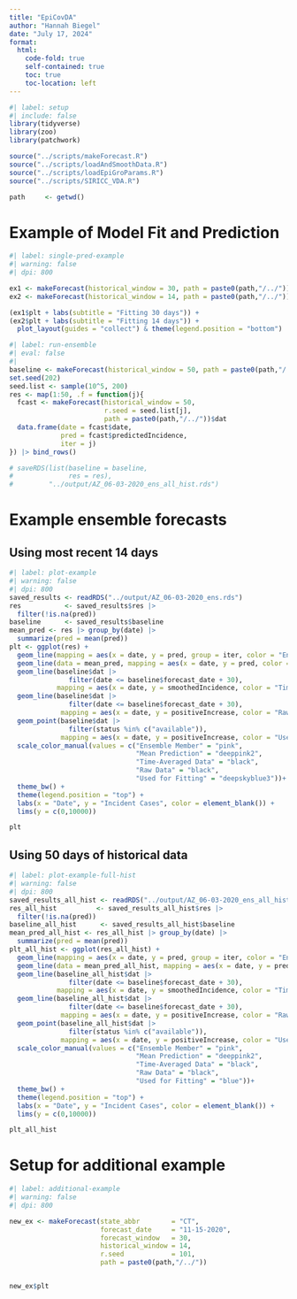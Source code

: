 ```yaml
---
title: "EpiCovDA"
author: "Hannah Biegel"
date: "July 17, 2024"
format:
  html:
    code-fold: true
    self-contained: true
    toc: true
    toc-location: left
---
```



```r
#| label: setup
#| include: false
library(tidyverse)
library(zoo)
library(patchwork)

source("../scripts/makeForecast.R")
source("../scripts/loadAndSmoothData.R")
source("../scripts/loadEpiGroParams.R")
source("../scripts/SIRICC_VDA.R")

path     <- getwd()
```


# Example of Model Fit and Prediction

```r
#| label: single-pred-example
#| warning: false
#| dpi: 800

ex1 <- makeForecast(historical_window = 30, path = paste0(path,"/../"))
ex2 <- makeForecast(historical_window = 14, path = paste0(path,"/../"))

(ex1$plt + labs(subtitle = "Fitting 30 days")) + 
(ex2$plt + labs(subtitle = "Fitting 14 days")) +
  plot_layout(guides = "collect") & theme(legend.position = "bottom")
```



```r
#| label: run-ensemble
#| eval: false
#| 
baseline <- makeForecast(historical_window = 50, path = paste0(path,"/../"))
set.seed(202)
seed.list <- sample(10^5, 200)
res <- map(1:50, .f = function(j){
  fcast <- makeForecast(historical_window = 50,
                        r.seed = seed.list[j],
                        path = paste0(path,"/../"))$dat 
  data.frame(date = fcast$date,
             pred = fcast$predictedIncidence,
             iter = j)
}) |> bind_rows()

# saveRDS(list(baseline = baseline,
#              res = res),
#         "../output/AZ_06-03-2020_ens_all_hist.rds")
```


# Example ensemble forecasts

## Using most recent 14 days

```r
#| label: plot-example
#| warning: false
#| dpi: 800
saved_results <- readRDS("../output/AZ_06-03-2020_ens.rds")
res           <- saved_results$res |>
  filter(!is.na(pred))
baseline      <- saved_results$baseline
mean_pred <- res |> group_by(date) |>
  summarize(pred = mean(pred))
plt <- ggplot(res) +
  geom_line(mapping = aes(x = date, y = pred, group = iter, color = "Ensemble Member"), linewidth = 1) +
  geom_line(data = mean_pred, mapping = aes(x = date, y = pred, color = "Mean Prediction"), linewidth = 1.5) +
  geom_line(baseline$dat |>
               filter(date <= baseline$forecast_date + 30), 
            mapping = aes(x = date, y = smoothedIncidence, color = "Time-Averaged Data"), linewidth = 1)+
  geom_line(baseline$dat |>
               filter(date <= baseline$forecast_date + 30), 
             mapping = aes(x = date, y = positiveIncrease, color = "Raw Data"))  +
  geom_point(baseline$dat |>
               filter(status %in% c("available")), 
             mapping = aes(x = date, y = positiveIncrease, color = "Used for Fitting")) +
  scale_color_manual(values = c("Ensemble Member" = "pink",
                                "Mean Prediction" = "deeppink2",
                                "Time-Averaged Data" = "black",
                                "Raw Data" = "black",
                                "Used for Fitting" = "deepskyblue3"))+
  theme_bw() +
  theme(legend.position = "top") +
  labs(x = "Date", y = "Incident Cases", color = element_blank()) + 
  lims(y = c(0,10000))

plt
```


## Using 50 days of historical data

```r
#| label: plot-example-full-hist
#| warning: false
#| dpi: 800
saved_results_all_hist <- readRDS("../output/AZ_06-03-2020_ens_all_hist.rds")
res_all_hist          <- saved_results_all_hist$res |>
  filter(!is.na(pred))
baseline_all_hist      <- saved_results_all_hist$baseline
mean_pred_all_hist <- res_all_hist |> group_by(date) |>
  summarize(pred = mean(pred))
plt_all_hist <- ggplot(res_all_hist) +
  geom_line(mapping = aes(x = date, y = pred, group = iter, color = "Ensemble Member"), linewidth = 1) +
  geom_line(data = mean_pred_all_hist, mapping = aes(x = date, y = pred, color = "Mean Prediction"), linewidth = 1.5) +
  geom_line(baseline_all_hist$dat |>
               filter(date <= baseline$forecast_date + 30), 
            mapping = aes(x = date, y = smoothedIncidence, color = "Time-Averaged Data"), linewidth = 1)+
  geom_line(baseline_all_hist$dat |>
               filter(date <= baseline$forecast_date + 30), 
             mapping = aes(x = date, y = positiveIncrease, color = "Raw Data"))  +
  geom_point(baseline_all_hist$dat |>
               filter(status %in% c("available")), 
             mapping = aes(x = date, y = positiveIncrease, color = "Used for Fitting")) +
  scale_color_manual(values = c("Ensemble Member" = "pink",
                                "Mean Prediction" = "deeppink2",
                                "Time-Averaged Data" = "black",
                                "Raw Data" = "black",
                                "Used for Fitting" = "blue"))+
  theme_bw() +
  theme(legend.position = "top") +
  labs(x = "Date", y = "Incident Cases", color = element_blank()) + 
  lims(y = c(0,10000))

plt_all_hist
```

# Setup for additional example

```r
#| label: additional-example
#| warning: false
#| dpi: 800

new_ex <- makeForecast(state_abbr        = "CT", 
                       forecast_date     = "11-15-2020", 
                       forecast_window   = 30, 
                       historical_window = 14, 
                       r.seed            = 101,
                       path = paste0(path,"/../"))


new_ex$plt
```

